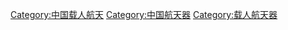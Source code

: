 {{Catmore}}

[[Category:中国载人航天|Category:中国载人航天]]
[[Category:中国航天器|Category:中国航天器]]
[[Category:载人航天器|Category:载人航天器]]